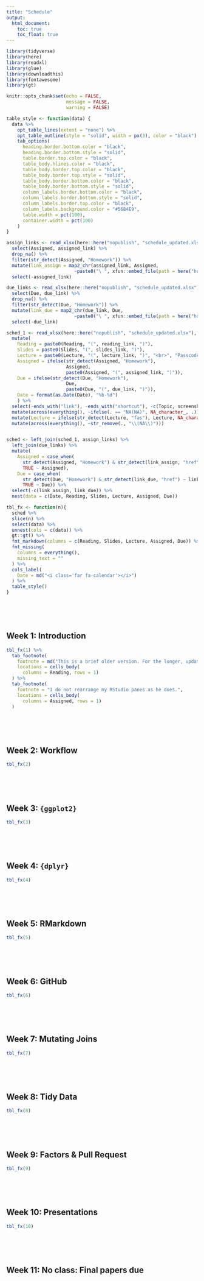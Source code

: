 ```yaml
---
title: "Schedule"
output:
  html_document:
    toc: true
    toc_float: true
---
```


```r
library(tidyverse)
library(here)
library(readxl)
library(glue)
library(downloadthis)
library(fontawesome)
library(gt)

knitr::opts_chunk$set(echo = FALSE,
                      message = FALSE,
                      warning = FALSE)

table_style <- function(data) {
  data %>%
    opt_table_lines(extent = "none") %>%
    opt_table_outline(style = "solid", width = px(3), color = "black") %>% 
    tab_options(
      heading.border.bottom.color = "black",
      heading.border.bottom.style = "solid",
      table.border.top.color = "black",
      table_body.hlines.color = "black",
      table_body.border.top.color = "black",
      table_body.border.top.style = "solid",
      table_body.border.bottom.color = "black",
      table_body.border.bottom.style = "solid",
      column_labels.border.bottom.color = "black",
      column_labels.border.bottom.style = "solid",
      column_labels.border.top.color = "black",
      column_labels.background.color = "#56B4E9",
      table.width = pct(100),
      container.width = pct(100)
    )
}

assign_links <- read_xlsx(here::here("nopublish", "schedule_updated.xlsx"), sheet = "schedule") %>%
  select(Assigned, assigned_link) %>%
  drop_na() %>% 
  filter(str_detect(Assigned, "Homework")) %>%
  mutate(link_assign = map2_chr(assigned_link, Assigned, 
                         ~paste0("\ ", xfun::embed_file(path = here("homeworks", .x), text = .y)))) %>%
  select(-assigned_link) 

due_links <- read_xlsx(here::here("nopublish", "schedule_updated.xlsx"), sheet = "schedule") %>%
  select(Due, due_link) %>%
  drop_na() %>% 
  filter(str_detect(Due, "Homework")) %>%
  mutate(link_due = map2_chr(due_link, Due, 
                         ~paste0("\ ", xfun::embed_file(path = here("homeworks", .x), text = .y)))) %>%
  select(-due_link) 

sched_1 <- read_xlsx(here::here("nopublish", "schedule_updated.xlsx"), sheet = "schedule") %>% 
  mutate(
    Reading = paste0(Reading, "(", reading_link, ")"),
    Slides = paste0(Slides, "(", slides_link, ")"),
    Lecture = paste0(Lecture, "(", lecture_link, ")", "<br>", "Passcode: ", lecture_passcode),
    Assigned = ifelse(str_detect(Assigned, "Homework"), 
                      Assigned,
                      paste0(Assigned, "(", assigned_link, ")")),
    Due = ifelse(str_detect(Due, "Homework"), 
                      Due,
                      paste0(Due, "(", due_link, ")")),
    Date = format(as.Date(Date), "%b-%d")
    ) %>% 
  select(-ends_with("link"), -ends_with("shortcut"), -c(Topic, screenshot, lecture_passcode)) %>% 
  mutate(across(everything(), ~ifelse(. == "NA(NA)", NA_character_, .))) %>% 
  mutate(Lecture = ifelse(str_detect(Lecture, "fas"), Lecture, NA_character_)) %>% 
  mutate(across(everything(), ~str_remove(., "\\(NA\\)")))  


sched <- left_join(sched_1, assign_links) %>%
  left_join(due_links) %>% 
  mutate(
    Assigned = case_when(
      str_detect(Assigned, "Homework") & str_detect(link_assign, "href") ~ link_assign, 
      TRUE ~ Assigned),
    Due = case_when(
      str_detect(Due, "Homework") & str_detect(link_due, "href") ~ link_due, 
      TRUE ~ Due)) %>%
  select(-c(link_assign, link_due)) %>% 
  nest(data = c(Date, Reading, Slides, Lecture, Assigned, Due))

tbl_fx <- function(n){
  sched %>% 
  slice(n) %>% 
  select(data) %>% 
  unnest(cols = c(data)) %>% 
  gt::gt() %>% 
  fmt_markdown(columns = c(Reading, Slides, Lecture, Assigned, Due)) %>% 
  fmt_missing(
    columns = everything(),
    missing_text = ""
  ) %>% 
  cols_label(
    Date = md("<i class='far fa-calendar'></i>")
  ) %>% 
  table_style()
}
```
<br>
<br>
<br>

## Week 1: Introduction

```r

tbl_fx(1) %>% 
  tab_footnote(
    footnote = md("This is a brief older version. For the longer, updated version, see [here](https://style.tidyverse.org/). You don’t need to read this longer version."),
    locations = cells_body(
      columns = Reading, rows = 1)
  ) %>% 
  tab_footnote(
    footnote = "I do not rearrange my RStudio panes as he does.",
    locations = cells_body(
      columns = Assigned, rows = 1)
  ) 
```
<br>
<br>
<br>

## Week 2: Workflow

```r

tbl_fx(2)
```
<br>
<br>
<br>

## Week 3: `{ggplot2}`

```r
tbl_fx(3)
```
<br>
<br>
<br>

## Week 4: `{dplyr}`

```r
tbl_fx(4)
```
<br>
<br>
<br>

## Week 5: RMarkdown

```r
tbl_fx(5)
```
<br>
<br>
<br>

## Week 6: GitHub

```r
tbl_fx(6)
```
<br>
<br>
<br>

## Week 7: Mutating Joins

```r
tbl_fx(7)
```
<br>
<br>
<br>

## Week 8: Tidy Data

```r
tbl_fx(8)
```
<br>
<br>
<br>

## Week 9: Factors & Pull Request

```r
tbl_fx(9)
```
<br>
<br>
<br>

## Week 10: Presentations

```r
tbl_fx(10)
```
<br>
<br>
<br>

## Week 11: No class: Final papers due

